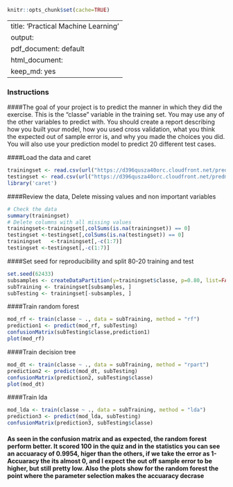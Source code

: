 ```r
knitr::opts_chunk$set(cache=TRUE)
```
---
title: 'Practical Machine Learning'
output:
pdf_document: default
html_document:
keep_md: yes
---

### Instructions
####The goal of your project is to predict the manner in which they did the exercise. This is the "classe" variable in the training set. You may use any of the other variables to predict with. You should create a report describing how you built your model, how you used cross validation, what you think the expected out of sample error is, and why you made the choices you did. You will also use your prediction model to predict 20 different test cases.

####Load the data and caret
```r
trainingset <- read.csv(url("https://d396qusza40orc.cloudfront.net/predmachlearn/pml-training.csv"), na.strings=c("NA","#DIV/0!", ""))
testingset <- read.csv(url("https://d396qusza40orc.cloudfront.net/predmachlearn/pml-testing.csv"), na.strings=c("NA","#DIV/0!", ""))
library('caret')
```
####Review the data, Delete missing values and non important variables
```r
# Check the data
summary(trainingset)
# Delete columns with all missing values
trainingset<-trainingset[,colSums(is.na(trainingset)) == 0]
testingset <-testingset[,colSums(is.na(testingset)) == 0]
trainingset   <-trainingset[,-c(1:7)]
testingset <-testingset[,-c(1:7)]
```
####Set seed for reproducibility and split 80-20 training and test
```r
set.seed(62433)
subsamples <- createDataPartition(y=trainingset$classe, p=0.80, list=FALSE)
subTraining <- trainingset[subsamples, ] 
subTesting <- trainingset[-subsamples, ]
```

####Train random forest
```r
mod_rf <- train(classe ~ ., data = subTraining, method = "rf")
prediction1 <- predict(mod_rf, subTesting)
confusionMatrix(subTesting$classe,prediction1)
plot(mod_rf)
```

####Train decision tree
```r
mod_dt <- train(classe ~ ., data = subTraining, method = "rpart")
prediction2 <- predict(mod_dt, subTesting)
confusionMatrix(prediction2, subTesting$classe)
plot(mod_dt)
```

####Train lda
```r
mod_lda <- train(classe ~ ., data = subTraining, method = "lda")
prediction3 <- predict(mod_lda, subTesting)
confusionMatrix(prediction3, subTesting$classe)
```

#### As seen in the confusion matrix and as expected, the random forest perform better. It scored 100 in the quiz and in the statistics you can see an accuaracy of 0.9954, higer than the others, if we take the error as 1-Accuaracy the its almost 0, and I expect the out off sample error to be higher, but still pretty low. Also the plots show for the random forest the point where the parameter selection makes the accuaracy decrase